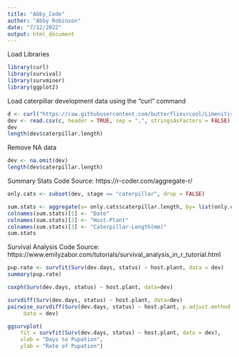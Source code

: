```yaml
---
title: "Abby_Code"
author: "Abby Robinson"
date: "7/12/2022"
output: html_document
---
```


Load Libraries
```r
library(curl)
library(survival)
library(survminer)
library(ggplot2)
```

Load caterpillar development data using the "curl" command 
```r
d <- curl("https://raw.githubusercontent.com/butterfliesrcool/Limenitis-Host-Plant-Gene-Expression/main/caterpillar.dev.data.csv")
dev <- read.csv(c, header = TRUE, sep = ",", stringsAsFactors = FALSE)
dev
length(dev$caterpillar.length)
```

Remove NA data 
```r
dev <- na.omit(dev)
length(dev$caterpillar.length)
```

Summary Stats 
Code Source: https://r-coder.com/aggregate-r/
```r
only.cats <- subset(dev, stage == "caterpillar", drop = FALSE)

sum.stats <- aggregate(x= only.cats$caterpillar.length, by= list(only.cats$date, only.cats$host.plant), FUN=mean)
colnames(sum.stats)[1] <- "Date"
colnames(sum.stats)[2] <- "Host-Plant"
colnames(sum.stats)[3] <- "Caterpillar-Length(mm)"
sum.stats
```
Survival Analysis 
Code Source: https://www.emilyzabor.com/tutorials/survival_analysis_in_r_tutorial.html
```r
pup.rate <- survfit(Surv(dev.days, status) ~ host.plant, data = dev)
summary(pup.rate)
```

```r
coxph(Surv(dev.days, status) ~ host.plant, data=dev)
```

```r
survdiff(Surv(dev.days, status) ~ host.plant, data=dev)
pairwise_survdiff(Surv(dev.days, status) ~ host.plant, p.adjust.method = "BH",
     data = dev)
```

```r
ggsurvplot(
    fit = survfit(Surv(dev.days, status) ~ host.plant, data = dev), 
    xlab = "Days to Pupation", 
    ylab = "Rate of Pupation")
```

